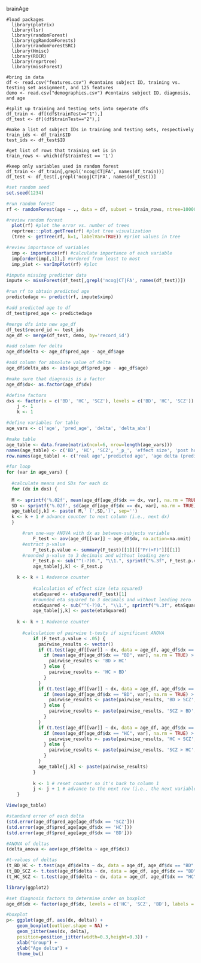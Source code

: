 brainAge


```r_data

#load packages
  library(plotrix)
  library(lsr)
  library(randomForest)
  library(ggRandomForests)
  library(randomForestSRC)
  library(Hmisc)
  library(ROCR)
  library(reprtree)
  library(missForest)

#bring in data
df <- read.csv("features.csv") #contains subject ID, training vs. testing set assignment, and 125 features
demo <- read.csv("demographics.csv") #contains subject ID, diagnosis, and age

#split up training and testing sets into seperate dfs
df_train <- df[(df$trainTest=="1"),] 
df_test <- df[(df$trainTest=="2"),]

#make a list of subject IDs in training and testing sets, respectively
train_ids <- df_train$ID
test_ids <- df_test$ID 

#get list of rows that training set is in
train_rows <- which(df$trainTest == '1')

#keep only variables used in random forest
df_train <- df_train[,grepl('ncog|CT|FA', names(df_train))]
df_test <- df_test[,grepl('ncog|CT|FA', names(df_test))]

```

```r

#set random seed
set.seed(1234) 

#run random forest
rf <- randomForest(age ~ ., data = df, subset = train_rows, ntree=10000, keep.forest=TRUE, importance=TRUE) 

#review random forest
  plot(rf) #plot the error vs. number of trees
  reprtree:::plot.getTree(rf) #plot tree visualization
  (tree <- getTree(rf, k=1, labelVar=TRUE)) #print values in tree

#review importance of variables
  imp <- importance(rf) #calculate importance of each variable
  imp[order(imp[,1]),] #ordered from least to most
  imp_plot <- varImpPlot(rf) #plot

```

```r

#impute missing predictor data
impute <- missForest(df_test[,grepl('ncog|CT|FA', names(df_test))]) 

#run rf to obtain predicted age
predictedage <- predict(rf, impute$ximp) 

#add predicted age to df
df_test$pred_age <- predictedage 

#merge dfs into new age_df
df_test$record_id <- test_ids 
age_df <- merge(df_test, demo, by='record_id')

#add column for delta 
age_df$delta <- age_df$pred_age - age_df$age

#add column for absolute value of delta
age_df$delta_abs <- abs(age_df$pred_age - age_df$age) 

```

```r

#make sure that diagnosis is a factor
age_df$dx<- as.factor(age_df$dx)

#define factors
dxs <- factor(x = c('BD', 'HC', 'SCZ'), levels = c('BD', 'HC', 'SCZ'))
    j <- 1
    k <- 1

#define variables for table
age_vars <- c('age', 'pred_age', 'delta', 'delta_abs')

#make table
age_table <- data.frame(matrix(ncol=6, nrow=length(age_vars)))
names(age_table) <- c('BD', 'HC', 'SCZ', '_p_', 'effect size', 'post hoc')
row.names(age_table) <- c('real age','predicted age', 'age delta (predicted age - real age)', 'age delta absolute value')

#for loop
for (var in age_vars) {
    
  #calculate means and SDs for each dx
  for (dx in dxs) {
  
  M <- sprintf('%.02f', mean(age_df[age_df$dx == dx, var], na.rm = TRUE))
  SD <- sprintf('%.02f', sd(age_df[age_df$dx == dx, var], na.rm = TRUE))
  age_table[j,k] <- paste( M,' (',SD,')', sep='') 
  k <- k + 1 # advance counter to next column (i.e., next dx)
  }

      #run one-way ANOVA with dx as between-subjects variable
          F_test <- aov(age_df[[var]] ~ age_df$dx, na.action=na.omit)
      #extract p-value
          F_test.p.value <- summary(F_test)[[1]][["Pr(>F)"]][[1]]
      #rounded p-value to 3 decimals and without leading zero
          F_test.p <- sub("^(-?)0.", "\\1.", sprintf("%.3f", F_test.p.value))
          age_table[j,k] <- F_test.p 

    k <- k + 1 #advance counter
      
          #calculation of effect size (eta squared)
          etaSquared <- etaSquared(F_test)[1]
          #rounded eta squared to 3 decimals and without leading zero
          etaSquared <- sub("^(-?)0.", "\\1.", sprintf("%.3f", etaSquared))
          age_table[j,k] <- paste(etaSquared)
      
    k <- k + 1 #advance counter
      
      #calculation of pairwise t-tests if significant ANOVA
          if (F_test.p.value < .05) { 
            pairwise_results <- vector()
            if (t.test(age_df[[var]] ~ dx, data = age_df, age_df$dx == "BD" | age_df$dx == "HC")$p.value < .05) { 
              if (mean(age_df[age_df$dx == "BD", var], na.rm = TRUE) > mean(age_df[age_df$dx == "HC", var], na.rm = TRUE)) { 
                pairwise_results <- 'BD > HC'
              } else {
                pairwise_results <- 'HC > BD'
              }
            }
            if (t.test(age_df[[var]] ~ dx, data = age_df, age_df$dx == "BD" | age_df$dx == "SCZ")$p.value < .05) { 
              if (mean(age_df[age_df$dx == "BD", var], na.rm = TRUE) > mean(age_df[age_df$dx == "SCZ", var], na.rm = TRUE)) {
                pairwise_results <- paste(pairwise_results, 'BD > SCZ', sep = ', ') 
              } else {
                pairwise_results <- paste(pairwise_results, 'SCZ > BD', sep = ', ')
              }
            }
            if (t.test(age_df[[var]] ~ dx, data = age_df, age_df$dx == "HC" | age_df$dx == "SCZ")$p.value < .05) {
              if (mean(age_df[age_df$dx == "HC", var], na.rm = TRUE) > mean(age_df[age_df$dx == "SCZ", var], na.rm = TRUE)) {
                pairwise_results <- paste(pairwise_results, 'HC > SCZ', sep = ', ')
              } else {
                pairwise_results <- paste(pairwise_results, 'SCZ > HC', sep = ', ')
              }
            }
            age_table[j,k] <- paste(pairwise_results)
          }
                
          k <- 1 # reset counter so it's back to column 1
          j <- j + 1 # advance to the next row (i.e., the next variable)
    }   

View(age_table)

```

```r

#standard error of each delta
(std.error(age_df$pred_age[age_df$dx == 'SCZ']))
(std.error(age_df$pred_age[age_df$dx == 'HC']))
(std.error(age_df$pred_age[age_df$dx == 'BD']))

#ANOVA of deltas
(delta_anova <- aov(age_df$delta ~ age_df$dx))

#t-values of deltas 
(t_BD_HC <- t.test(age_df$delta ~ dx, data = age_df, age_df$dx == "BD" | age_df$dx == "HC", var.equal = TRUE))
(t_BD_SCZ <- t.test(age_df$delta ~ dx, data = age_df, age_df$dx == "BD" | age_df$dx == "SCZ", var.equal = TRUE))
(t_HC_SCZ <- t.test(age_df$delta ~ dx, data = age_df, age_df$dx == "HC" | age_df$dx == "SCZ", var.equal = TRUE))

```

```r

library(ggplot2)

#set diagnosis factors to determine order on boxplot
age_df$dx <- factor(age_df$dx, levels = c('HC', 'SCZ', 'BD'), labels = c('HC', 'SSD', 'BD'))

#boxplot
p<- ggplot(age_df, aes(dx, delta)) +
    geom_boxplot(outlier.shape = NA) +
    geom_jitter(aes(dx, delta),
    position=position_jitter(width=0.3,height=0.3)) +
    xlab("Group") +
    ylab("Age delta") +
    theme_bw()

```

